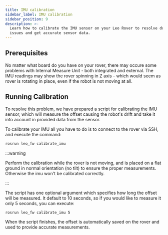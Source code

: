 ```yaml
---
title: IMU calibration
sidebar_label: IMU calibration
sidebar_position: 9
description: >-
  Learn how to calibrate the IMU sensor on your Leo Rover to resolve drift
  issues and get accurate sensor data.
---
```


## Prerequisites

<LinkButton docId="leo-rover/guides/connect-to-rover-ap" />
<LinkButton docId="leo-rover/guides/ssh" />

No matter what board do you have on your rover, there may occure some problems
with Internal Measure Unit - both integrated and external. The IMU readings may
show the rover spinning in Z axis - which would seem as rover is rotating in
place, even if the robot is not moving at all.

## Running Calibration

To resolve this problem, we have prepared a script for calibrating the IMU
sensor, which will measure the offset causing the robot's drift and take it into
account in provided data from the sensor.

To calibrate your IMU all you have to do is to connect to the rover via SSH, and
execute the command:

```bash
rosrun leo_fw calibrate_imu
```

:::warning

Perform the calibration while the rover is not moving, and is placed on a flat
ground in normal orientation (no tilt) to ensure the proper measurements. \
Otherwise the imu won't be calibrated correctly.

:::

The script has one optional argument which specifies how long the offset will be
measured. It default to 10 seconds, so if you would like to measure it only 5
seconds, you can execute:

```bash
rosrun leo_fw calibrate_imu 5
```

When the script finishes, the offset is automatically saved on the rover and
used to provide accurate measurements.
